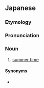 ==Japanese==
{{DEFAULTSORT:なつじかん}}
{{wikipedia|lang=ja}}
{{ja-kanjitab|yomi=y|なつ|じ|かん}}

===Etymology===
{{compound|ja|夏|時間|tr1=natsu|t1=[[summer]]|tr2=jikan|t2=[[time]]}}

===Pronunciation===
{{ja-pron|なつじかん|y=y|acc=3}}

===Noun===
{{ja-noun|なつじかん}}

# [[summer time]]

====Synonyms====
* {{ja-r|サマー タイム}}

{{C|ja|Time}}